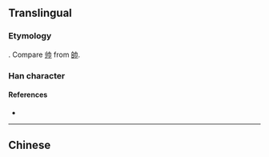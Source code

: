 {{character info/new}}
{{also|師|帅}}
==Translingual==
{{stroke order|strokes=6}}

===Etymology===
{{Han simp|師|f=𠂤|t=刂}}. Compare [[帅]] from [[帥]].

===Han character===
{{Han char|rn=50|rad=巾|as=03|sn=6|four=|canj=LLMB}}

====References====
* {{Han ref|kx=0329.051|dkj=08800|dj=0634.150|hdz=10730.070|uh=5E08|ud=24072}}

----

==Chinese==
{{zh-see|師}}